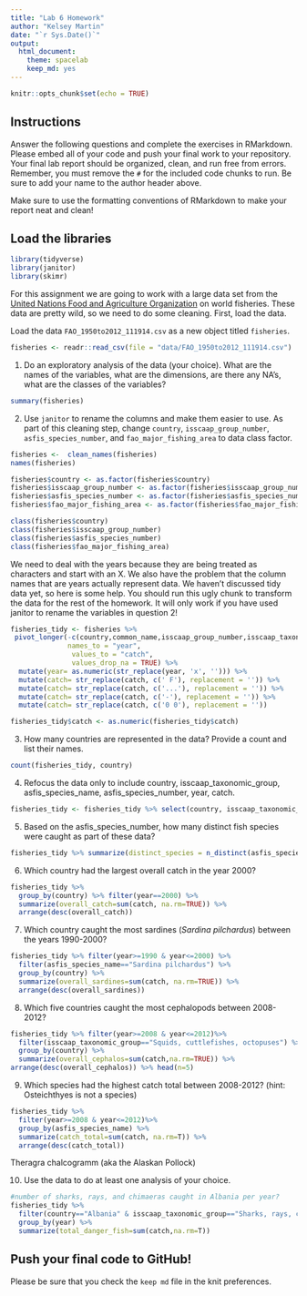 ```yaml
---
title: "Lab 6 Homework"
author: "Kelsey Martin"
date: "`r Sys.Date()`"
output:
  html_document: 
    theme: spacelab
    keep_md: yes
---
```


```r
knitr::opts_chunk$set(echo = TRUE)
```

## Instructions
Answer the following questions and complete the exercises in RMarkdown. Please embed all of your code and push your final work to your repository. Your final lab report should be organized, clean, and run free from errors. Remember, you must remove the `#` for the included code chunks to run. Be sure to add your name to the author header above.  

Make sure to use the formatting conventions of RMarkdown to make your report neat and clean!  

## Load the libraries
```r
library(tidyverse)
library(janitor)
library(skimr)
```

For this assignment we are going to work with a large data set from the [United Nations Food and Agriculture Organization](http://www.fao.org/about/en/) on world fisheries. These data are pretty wild, so we need to do some cleaning. First, load the data.  

Load the data `FAO_1950to2012_111914.csv` as a new object titled `fisheries`.
```r
fisheries <- readr::read_csv(file = "data/FAO_1950to2012_111914.csv")
```

1. Do an exploratory analysis of the data (your choice). What are the names of the variables, what are the dimensions, are there any NA's, what are the classes of the variables?  
```r
summary(fisheries)
```

2. Use `janitor` to rename the columns and make them easier to use. As part of this cleaning step, change `country`, `isscaap_group_number`, `asfis_species_number`, and `fao_major_fishing_area` to data class factor. 
```r
fisheries <-  clean_names(fisheries)
names(fisheries)
```

```r
fisheries$country <- as.factor(fisheries$country)
fisheries$isscaap_group_number <- as.factor(fisheries$isscaap_group_number)
fisheries$asfis_species_number <- as.factor(fisheries$asfis_species_number)
fisheries$fao_major_fishing_area <- as.factor(fisheries$fao_major_fishing_area)
```
```r
class(fisheries$country)
class(fisheries$isscaap_group_number)
class(fisheries$asfis_species_number)
class(fisheries$fao_major_fishing_area)
```



We need to deal with the years because they are being treated as characters and start with an X. We also have the problem that the column names that are years actually represent data. We haven't discussed tidy data yet, so here is some help. You should run this ugly chunk to transform the data for the rest of the homework. It will only work if you have used janitor to rename the variables in question 2!
```r
fisheries_tidy <- fisheries %>% 
 pivot_longer(-c(country,common_name,isscaap_group_number,isscaap_taxonomic_group,asfis_species_number,asfis_species_name,fao_major_fishing_area,measure),
              names_to = "year",
               values_to = "catch",
               values_drop_na = TRUE) %>% 
  mutate(year= as.numeric(str_replace(year, 'x', ''))) %>% 
  mutate(catch= str_replace(catch, c(' F'), replacement = '')) %>% 
  mutate(catch= str_replace(catch, c('...'), replacement = '')) %>% 
  mutate(catch= str_replace(catch, c('-'), replacement = '')) %>% 
  mutate(catch= str_replace(catch, c('0 0'), replacement = ''))

fisheries_tidy$catch <- as.numeric(fisheries_tidy$catch)
```

3. How many countries are represented in the data? Provide a count and list their names.
```r
count(fisheries_tidy, country)
```

4. Refocus the data only to include country, isscaap_taxonomic_group, asfis_species_name, asfis_species_number, year, catch.
```r
fisheries_tidy <- fisheries_tidy %>% select(country, isscaap_taxonomic_group,asfis_species_name, asfis_species_number, year, catch)
```

5. Based on the asfis_species_number, how many distinct fish species were caught as part of these data?
```r
fisheries_tidy %>% summarize(distinct_species = n_distinct(asfis_species_number))
```

6. Which country had the largest overall catch in the year 2000?
```r
fisheries_tidy %>% 
  group_by(country) %>% filter(year==2000) %>% 
  summarize(overall_catch=sum(catch, na.rm=TRUE)) %>% 
  arrange(desc(overall_catch))


```


7. Which country caught the most sardines (_Sardina pilchardus_) between the years 1990-2000?
```r
fisheries_tidy %>% filter(year>=1990 & year<=2000) %>% 
  filter(asfis_species_name=="Sardina pilchardus") %>% 
  group_by(country) %>% 
  summarize(overall_sardines=sum(catch, na.rm=TRUE)) %>% 
  arrange(desc(overall_sardines))
```

8. Which five countries caught the most cephalopods between 2008-2012?
```r
fisheries_tidy %>% filter(year>=2008 & year<=2012)%>% 
  filter(isscaap_taxonomic_group=="Squids, cuttlefishes, octopuses") %>%
  group_by(country) %>% 
  summarize(overall_cephalos=sum(catch,na.rm=TRUE)) %>% 
arrange(desc(overall_cephalos)) %>% head(n=5)
```


9. Which species had the highest catch total between 2008-2012? (hint: Osteichthyes is not a species)
```r
fisheries_tidy %>% 
  filter(year>=2008 & year<=2012)%>% 
  group_by(asfis_species_name) %>% 
  summarize(catch_total=sum(catch, na.rm=T)) %>% 
  arrange(desc(catch_total))
```
Theragra chalcogramm (aka the Alaskan Pollock)

10. Use the data to do at least one analysis of your choice.

```r
#number of sharks, rays, and chimaeras caught in Albania per year?
fisheries_tidy %>%
  filter(country=="Albania" & isscaap_taxonomic_group=="Sharks, rays, chimaeras" & year>=1989) %>% 
  group_by(year) %>% 
  summarize(total_danger_fish=sum(catch,na.rm=T))
```


## Push your final code to GitHub!
Please be sure that you check the `keep md` file in the knit preferences.   